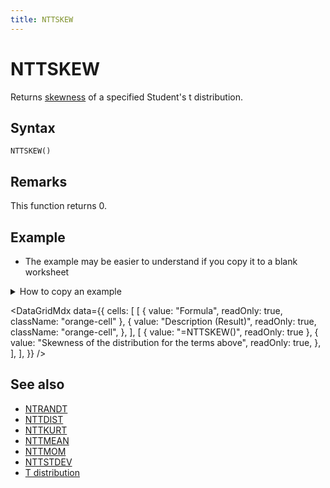 ```yaml
---
title: NTTSKEW
---
```



# NTTSKEW

Returns [skewness](https://www.ntrand.com/glossary/#local_skewness) of a specified Student's t distribution.

## Syntax

```excel
NTTSKEW()
```

## Remarks

This function returns 0.

## Example

- The example may be easier to understand if you copy it to a blank worksheet

<details>
  <summary>How to copy an example</summary>

1.  Create a blank workbook or worksheet.
2.  Select the example in the Help topic.

    **Note**  Do not select the row or column headers.

    ![Selecting an example from Help](./../../assets/functions/HowToCopy.png)

    Selecting an example from Help

3.  Press CTRL+C.
4.  In the worksheet, select cell A1, and press CTRL+V.
5.  To switch between viewing the results and viewing the formulas that return the results, press CTRL+` (grave accent), or on the **Tools** menu, point to **Formula Auditing**, and then click **Formula Auditing Mode**.

</details>

<DataGridMdx
  data={{
    cells: [
      [
        { value: "Formula", readOnly: true, className: "orange-cell" },
        {
          value: "Description (Result)",
          readOnly: true,
          className: "orange-cell",
        },
      ],
      [
        { value: "=NTTSKEW()", readOnly: true },
        {
          value: "Skewness of the distribution for the terms above",
          readOnly: true,
        },
      ],
    ],
  }}
/>

## See also

- [NTRANDT](https://www.ntrand.com/ntrandt/)
- [NTTDIST](https://www.ntrand.com/nttdist/)
- [NTTKURT](https://www.ntrand.com/nttkurt/)
- [NTTMEAN](https://www.ntrand.com/nttmean/)
- [NTTMOM](https://www.ntrand.com/nttmom/)
- [NTTSTDEV](https://www.ntrand.com/nttstdev/)
- [T distribution](https://www.ntrand.com/t-distribution/)

